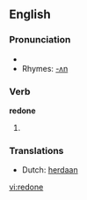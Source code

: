 ==English==

===Pronunciation===
* {{IPA|/ɻi'dɒn/}}
* Rhymes: [[Rhymes:English:-ʌn|-ʌn]]

===Verb===
'''redone'''

# {{past participle of| to [[redo]]}}

===Translations===
{{rfc-level|Translations at L3+ (AutoFormat would have corrected level of Translations)}}
* Dutch: [[herdaan]]

[[vi:redone]]